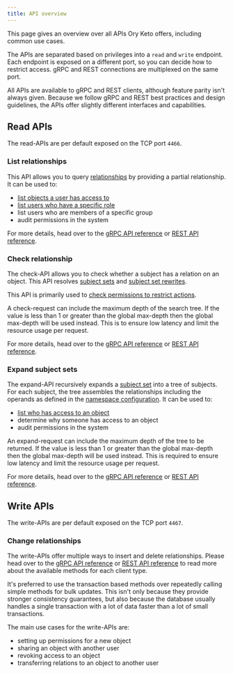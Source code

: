 ```yaml
---
title: API overview
---
```


This page gives an overview over all APIs Ory Keto offers, including common use cases.

The APIs are separated based on privileges into a `read` and `write` endpoint. Each endpoint is exposed on a different port, so
you can decide how to restrict access. gRPC and REST connections are multiplexed on the same port.

All APIs are available to gRPC and REST clients, although feature parity isn't always given. Because we follow gRPC and REST best
practices and design guidelines, the APIs offer slightly different interfaces and capabilities.

## Read APIs

The read-APIs are per default exposed on the TCP port `4466`.

### List relationships

This API allows you to query [relationships](./relation-tuples.mdx) by providing a partial relationship. It can be used to:

- [list objects a user has access to](../guides/list-api-display-objects.mdx#listing-objects)
- [list users who have a specific role](../guides/list-api-display-objects.mdx#listing-subjects)
- list users who are members of a specific group
- audit permissions in the system

For more details, head over to the [gRPC API reference](../reference/proto-api.mdx#readservice) or
[REST API reference](../reference/rest-api.mdx#query-relation-tuples).

### Check relationship

The check-API allows you to check whether a subject has a relation on an object. This API resolves
[subject sets](./subjects.mdx#subject-sets) and [subject set rewrites](https://github.com/ory/keto/issues/263).

This API is primarily used to [check permissions to restrict actions](../guides/simple-access-check-guide.mdx).

A check-request can include the maximum depth of the search tree. If the value is less than 1 or greater than the global max-depth
then the global max-depth will be used instead. This is to ensure low latency and limit the resource usage per request.

For more details, head over to the [gRPC API reference](../reference/proto-api.mdx#checkservice) or
[REST API reference](../reference/rest-api.mdx#check-a-relation-tuple).

### Expand subject sets

The expand-API recursively expands a [subject set](./subjects.mdx#subject-sets) into a tree of subjects. For each subject, the
tree assembles the relationships including the operands as defined in the [namespace configuration](./namespaces.mdx). It can be
used to:

- [list who has access to an object](../guides/expand-api-display-who-has-access.mdx)
- determine why someone has access to an object
- audit permissions in the system

An expand-request can include the maximum depth of the tree to be returned. If the value is less than 1 or greater than the global
max-depth then the global max-depth will be used instead. This is required to ensure low latency and limit the resource usage per
request.

For more details, head over to the [gRPC API reference](../reference/proto-api.mdx#expandservice) or
[REST API reference](../reference/rest-api.mdx#getexpand).

## Write APIs

The write-APIs are per default exposed on the TCP port `4467`.

### Change relationships

The write-APIs offer multiple ways to insert and delete relationships. Please head over to the
[gRPC API reference](../reference/proto-api.mdx#writeservice) or [REST API reference](../reference/rest-api.mdx#write) to read
more about the available methods for each client type.

It's preferred to use the transaction based methods over repeatedly calling simple methods for bulk updates. This isn't only
because they provide stronger consistency guarantees, but also because the database usually handles a single transaction with a
lot of data faster than a lot of small transactions.

The main use cases for the write-APIs are:

- setting up permissions for a new object
- sharing an object with another user
- revoking access to an object
- transferring relations to an object to another user
